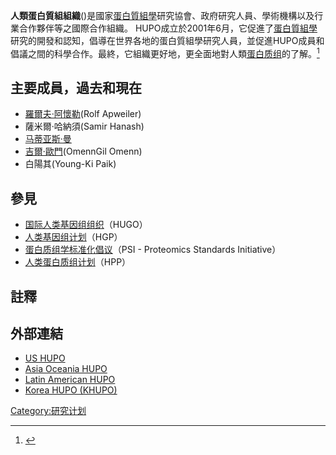 '''人類蛋白質組組織'''({{lang|en|Human Proteome Organization (HUPO)}})是國家[[蛋白質組學|蛋白質組學]]研究協會、政府研究人員、學術機構以及行業合作夥伴等之國際合作組織。 HUPO成立於2001年6月，它促進了[[蛋白質組學|蛋白質組學]]研究的開發和認知，倡導在世界各地的蛋白質組學研究人員，並促進HUPO成員和倡議之間的科學合作。最終，它組織更好地，更全面地對人類[[蛋白质组|蛋白质组]]的了解。<ref>{{cite journal|title=Is proteomics heading in the wrong direction?|pages=74–80|issn=1471-0072|journal=Nature Reviews. Molecular Cell Biology|volume=4|issue=1|date=2003-1|doi=10.1038/nrm1007|url=https://www.ncbi.nlm.nih.gov/pubmed/12511871|accessdate=2019-02-12|author=Lukas A. Huber|pmid=12511871|archive-date=2019-09-09|archive-url=https://web.archive.org/web/20190909022732/https://www.ncbi.nlm.nih.gov/pubmed/12511871|dead-url=no}}</ref>

==主要成員，過去和現在==
*[[羅爾夫·阿懷勒|羅爾夫·阿懷勒]](Rolf Apweiler)
*薩米爾·哈納須(Samir Hanash)
*[[马蒂亚斯·曼|马蒂亚斯·曼]]
*[[吉爾·歐門|吉爾·歐門]](OmennGil Omenn)
*白陽其(Young-Ki Paik)

==參見==
* [[国际人类基因组组织|国际人类基因组组织]]（HUGO）
* [[人类基因组计划|人类基因组计划]]（HGP）
* [[蛋白质组学标准化倡议|蛋白质组学标准化倡议]]（PSI - Proteomics Standards Initiative）
* [[人类蛋白质组计划|人类蛋白质组计划]]（HPP）

==註釋==
{{reflist}}

==外部連結==
*[http://www.ushupo.org/ US HUPO] {{Wayback|url=http://www.ushupo.org/ |date=20201203214904 }}
*[http://www.aohupo.org/ Asia Oceania HUPO] {{Wayback|url=http://www.aohupo.org/ |date=20200220010921 }}
*[https://web.archive.org/web/20141217170805/http://lahupo.org/ Latin American HUPO]
*[http://www.khupo.org/ Korea HUPO (KHUPO)] {{Wayback|url=http://www.khupo.org/ |date=20201205022634 }}

[[Category:研究计划|Category:研究计划]]